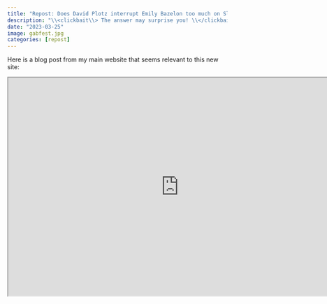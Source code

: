 ```yaml
---
title: "Repost: Does David Plotz interrupt Emily Bazelon too much on Slate's Political Gabfest?"
description: "\\<clickbait\\> The answer may surprise you! \\</clickbait\\>"
date: "2023-03-25"
image: gabfest.jpg
categories: [repost]
---
```


Here is a blog post from my main website that seems relevant to this new site:

```{=html}
<iframe width="780" height="500" src="https://www.lindsayevanslee.com/blog/2021/10/21/gabfest-interruptions" title="Does David Plotz interrupt Emily Bazelon too much on Slate's Political Gabfest?"></iframe>
```
